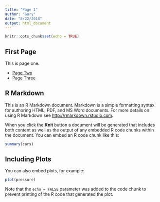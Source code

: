 ```yaml
---
title: "Page 1"
author: "Gary"
date: "8/22/2018"
output: html_document
---
```


```r
knitr::opts_chunk$set(echo = TRUE)
```
## First Page

This is page one.

- [Page Two](Page2.html)
- [Page Three](Page3.html)

## R Markdown

This is an R Markdown document. Markdown is a simple formatting syntax for authoring HTML, PDF, and MS Word documents. For more details on using R Markdown see <http://rmarkdown.rstudio.com>.

When you click the **Knit** button a document will be generated that includes both content as well as the output of any embedded R code chunks within the document. You can embed an R code chunk like this:

```r
summary(cars)
```

## Including Plots

You can also embed plots, for example:

```r
plot(pressure)
```

Note that the `echo = FALSE` parameter was added to the code chunk to prevent printing of the R code that generated the plot.
